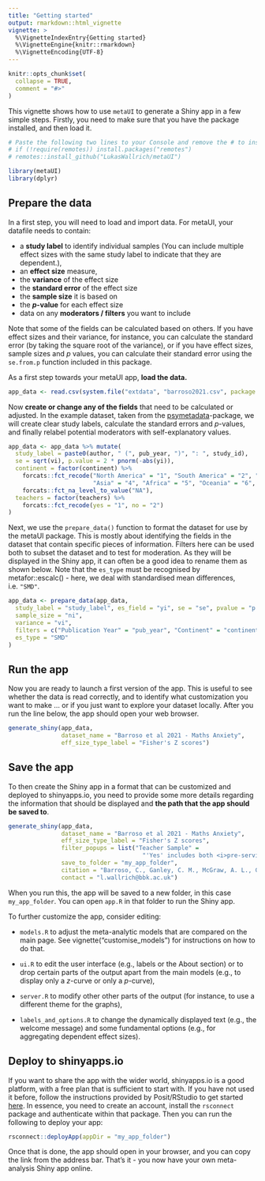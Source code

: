 ```yaml
---
title: "Getting started"
output: rmarkdown::html_vignette
vignette: >
  %\VignetteIndexEntry{Getting started}
  %\VignetteEngine{knitr::rmarkdown}
  %\VignetteEncoding{UTF-8}
---
```


```r
knitr::opts_chunk$set(
  collapse = TRUE,
  comment = "#>"
)
```

This vignette shows how to use `metaUI` to generate a Shiny app in a few simple steps. Firstly, you need to make sure that you have the package installed, and then load it.

```r
# Paste the following two lines to your Console and remove the # to install the package
# if (!require(remotes)) install.packages("remotes")
# remotes::install_github("LukasWallrich/metaUI")

library(metaUI)
library(dplyr)
```

## Prepare the data

In a first step, you will need to load and import data. For metaUI, your datafile needs to contain:

-   a **study label** to identify individual samples (You can include multiple effect sizes with the same study label to indicate that they are dependent.),
-   an **effect size** measure,
-   the **variance** of the effect size
-   the **standard error** of the effect size
-   the **sample size** it is based on
-   the ***p*****-value** for each effect size
-   data on any **moderators / filters** you want to include

Note that some of the fields can be calculated based on others. If you have effect sizes and their variance, for instance, you can calculate the standard error (by taking the square root of the variance), or if you have effect sizes, sample sizes and *p* values, you can calculate their standard error using the `se.from.p` function included in this package.

As a first step towards your metaUI app, **load the data.**

```r
app_data <- read.csv(system.file("extdata", "barroso2021.csv", package = "metaUI"))
```

Now **create or change any of the fields** that need to be calculated or adjusted. In the example dataset, taken from the [psymetadata](https://doi.org/10.31234/osf.io/myxsj)-package, we will create clear study labels, calculate the standard errors and *p*-values, and finally relabel potential moderators with self-explanatory values.

```r
app_data <- app_data %>% mutate(
  study_label = paste0(author, " (", pub_year, ")", ": ", study_id),
  se = sqrt(vi), p.value = 2 * pnorm(-abs(yi)),
  continent = factor(continent) %>% 
    forcats::fct_recode("North America" = "1", "South America" = "2", "Europe" = "3",
                        "Asia" = "4", "Africa" = "5", "Oceania" = "6", "NA" = "-999") %>% 
    forcats::fct_na_level_to_value("NA"),
  teachers = factor(teachers) %>% 
    forcats::fct_recode(yes = "1", no = "2")
)
```

Next, we use the `prepare_data()` function to format the dataset for use by the metaUI package. This is mostly about identifying the fields in the dataset that contain specific pieces of information. Filters here can be used both to subset the dataset and to test for moderation. As they will be displayed in the Shiny app, it can often be a good idea to rename them as shown below. Note that the `es_type` must be recognised by metafor::escalc() - here, we deal with standardised mean differences, i.e. `"SMD"`.

```r
app_data <- prepare_data(app_data,
  study_label = "study_label", es_field = "yi", se = "se", pvalue = "p.value",
  sample_size = "ni",
  variance = "vi", 
  filters = c("Publication Year" = "pub_year", "Continent" = "continent", "Teacher Sample" = "teachers"), 
  es_type = "SMD"
)
```

## Run the app

Now you are ready to launch a first version of the app. This is useful to see whether the data is read correctly, and to identify what customization you want to make ... or if you just want to explore your dataset locally. After you run the line below, the app should open your web browser.

```r
generate_shiny(app_data, 
               dataset_name = "Barroso et al 2021 - Maths Anxiety", 
               eff_size_type_label = "Fisher's Z scores")
```

## Save the app

To then create the Shiny app in a format that can be customized and deployed to shinyapps.io, you need to provide some more details regarding the information that should be displayed and **the path that the app should be saved to**.

```r
generate_shiny(app_data, 
               dataset_name = "Barroso et al 2021 - Maths Anxiety", 
               eff_size_type_label = "Fisher's Z scores", 
               filter_popups = list("Teacher Sample" = 
                                      "'Yes' includes both <i>pre-service</i> and <i>practicing</i> teachers."),
               save_to_folder = "my_app_folder",
               citation = "Barroso, C., Ganley, C. M., McGraw, A. L., Geer, E. A., Hart, S. A., & Daucourt, M. C. (2021). A meta-analysis of the relation between math anxiety and math achievement. Psychological Bulletin, 147(2), 134.",
               contact = "l.wallrich@bbk.ac.uk")
```

When you run this, the app will be saved to a new folder, in this case `my_app_folder`. You can open `app.R` in that folder to run the Shiny app.

To further customize the app, consider editing:

-   `models.R` to adjust the meta-analytic models that are compared on the main page. See vignette("customise_models") for instructions on how to do that.

-   `ui.R` to edit the user interface (e.g., labels or the About section) or to drop certain parts of the output apart from the main models (e.g., to display only a *z*-curve or only a *p*-curve),

-   `server.R` to modify other other parts of the output (for instance, to use a different theme for the graphs),

-   `labels_and_options.R` to change the dynamically displayed text (e.g., the welcome message) and some fundamental options (e.g., for aggregating dependent effect sizes).

## Deploy to shinyapps.io

If you want to share the app with the wider world, shinyapps.io is a good platform, with a free plan that is sufficient to start with. If you have not used it before, follow the instructions provided by Posit/RStudio to get started [here](https://shiny.rstudio.com/articles/shinyapps.html). In essence, you need to create an account, install the `rsconnect` package and authenticate within that package. Then you can run the following to deploy your app:


```r
rsconnect::deployApp(appDir = "my_app_folder")
```

Once that is done, the app should open in your browser, and you can copy the link from the address bar. That's it - you now have your own meta-analysis Shiny app online.
